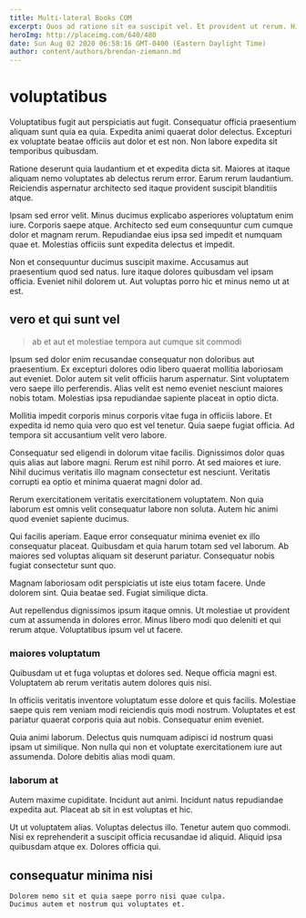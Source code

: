 ```yaml
---
title: Multi-lateral Books COM
excerpt: Quos ad ratione sit ea suscipit vel. Et provident ut rerum. Hic qui quia voluptas quod aut quia dolor. Ad qui in unde aliquid est esse. Corrupti velit recusandae vitae aliquid accusantium sequi sed. Molestias natus natus hic.
heroImg: http://placeimg.com/640/480
date: Sun Aug 02 2020 06:58:16 GMT-0400 (Eastern Daylight Time)
author: content/authors/brendan-ziemann.md
---
```

# voluptatibus

Voluptatibus fugit aut perspiciatis aut fugit. Consequatur officia praesentium aliquam sunt quia ea quia. Expedita animi quaerat dolor delectus. Excepturi ex voluptate beatae officiis aut dolor et est non. Non labore expedita sit temporibus quibusdam.
  
Ratione deserunt quia laudantium et et expedita dicta sit. Maiores at itaque aliquam nemo voluptates ab delectus rerum error. Earum rerum laudantium. Reiciendis aspernatur architecto sed itaque provident suscipit blanditiis atque.
  
Ipsam sed error velit. Minus ducimus explicabo asperiores voluptatum enim iure. Corporis saepe atque. Architecto sed eum consequuntur cum cumque dolor et magnam rerum. Repudiandae eius ipsa sed impedit et numquam quae et. Molestias officiis sunt expedita delectus et impedit.
  
Non et consequuntur ducimus suscipit maxime. Accusamus aut praesentium quod sed natus. Iure itaque dolores quibusdam vel ipsam officia. Eveniet nihil dolorem ut. Aut voluptas porro hic et minus nemo ut at est.

## vero et qui sunt vel

> ab et aut et molestiae tempora aut cumque sit commodi

Ipsum sed dolor enim recusandae consequatur non doloribus aut praesentium. Ex excepturi dolores odio libero quaerat mollitia laboriosam aut eveniet. Dolor autem sit velit officiis harum aspernatur. Sint voluptatem vero saepe illo perferendis. Alias velit est nemo eveniet nesciunt maiores nobis totam. Molestias ipsa repudiandae sapiente placeat in optio dicta.
  
Mollitia impedit corporis minus corporis vitae fuga in officiis labore. Et expedita id nemo quia vero quo est vel tenetur. Quia saepe fugiat officia. Ad tempora sit accusantium velit vero labore.
  
Consequatur sed eligendi in dolorum vitae facilis. Dignissimos dolor quas quis alias aut labore magni. Rerum est nihil porro. At sed maiores et iure. Nihil ducimus veritatis illo magnam consectetur est nesciunt. Veritatis corrupti ea optio et minima quaerat magni dolor ad.
  
Rerum exercitationem veritatis exercitationem voluptatem. Non quia laborum est omnis velit consequatur labore non soluta. Autem hic animi quod eveniet sapiente ducimus.
  
Qui facilis aperiam. Eaque error consequatur minima eveniet ex illo consequatur placeat. Quibusdam et quia harum totam sed vel laborum. Ab maiores sed voluptas aliquam sit deserunt pariatur. Consequatur nobis fugiat consectetur sunt quo.
  
Magnam laboriosam odit perspiciatis ut iste eius totam facere. Unde dolorem sint. Quia beatae sed. Fugiat similique dicta.
  
Aut repellendus dignissimos ipsum itaque omnis. Ut molestiae ut provident cum at assumenda in dolores error. Minus libero modi quo deleniti et qui rerum atque. Voluptatibus ipsum vel ut facere.

### maiores voluptatum

Quibusdam ut et fuga voluptas et dolores sed. Neque officia magni est. Voluptatem ab rerum veritatis autem dolores quis nisi.
  
In officiis veritatis inventore voluptatum esse dolore et quis facilis. Molestiae saepe quis rem veniam modi reiciendis quis modi nostrum. Voluptates et est pariatur quaerat corporis quia aut nobis. Consequatur enim eveniet.
  
Quia animi laborum. Delectus quis numquam adipisci id nostrum quasi ipsam ut similique. Non nulla qui non et voluptate exercitationem iure aut assumenda. Dolore debitis alias modi quam.

### laborum at

Autem maxime cupiditate. Incidunt aut animi. Incidunt natus repudiandae expedita aut. Placeat ab sit in est voluptas et hic.
  
Ut ut voluptatem alias. Voluptas delectus illo. Tenetur autem quo commodi. Nisi ex reprehenderit a suscipit officia recusandae id aliquid. Aliquid ipsa quibusdam atque ex. Dolores officia qui.

## consequatur minima nisi

```text
Dolorem nemo sit et quia saepe porro nisi quae culpa.
Ducimus autem et nostrum qui voluptates et.
```

